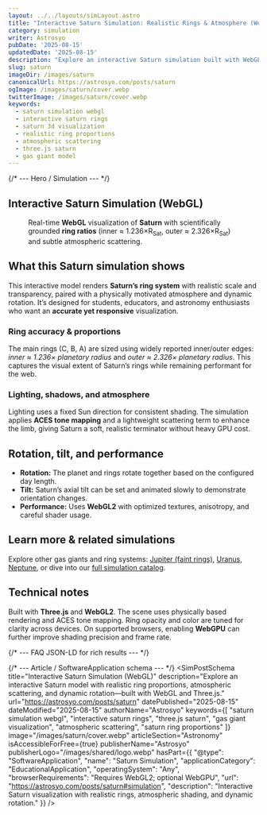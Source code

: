 ```yaml
---
layout: ../../layouts/simLayout.astro
title: "Interactive Saturn Simulation: Realistic Rings & Atmosphere (WebGL)"
category: simulation
writer: Astrosyo
pubDate: '2025-08-15'
updatedDate: '2025-08-15'
description: "Explore an interactive Saturn simulation built with WebGL: realistic ring proportions, atmospheric scattering, dynamic rotation, and tilt—optimized for education and research."
slug: saturn
imageDir: /images/saturn
canonicalUrl: https://astrosyo.com/posts/saturn
ogImage: /images/saturn/cover.webp
twitterImage: /images/saturn/cover.webp
keywords:
  - saturn simulation webgl
  - interactive saturn rings
  - saturn 3d visualization
  - realistic ring proportions
  - atmospheric scattering
  - three.js saturn
  - gas giant model
---
```



{/* --- Hero / Simulation --- */}
<section id="top">
  <h1 class="visually-hidden">Interactive Saturn Simulation (WebGL)</h1>

  <figure class="sim-stage" aria-label="Interactive Saturn simulation with realistic rings">
    <SimCanvas slug="saturn" />
    <figcaption class="sim-caption">
      Real-time <strong>WebGL</strong> visualization of <strong>Saturn</strong> with
      scientifically grounded <strong>ring ratios</strong> (inner ≈ 1.236×R<sub>Sat</sub>, outer ≈ 2.326×R<sub>Sat</sub>)
      and subtle atmospheric scattering.
    </figcaption>
  </figure>
</section>

<div class="sim-article">
  <h2 id="overview">What this Saturn simulation shows</h2>
  <p>
    This interactive model renders <strong>Saturn’s ring system</strong> with realistic scale and transparency,
    paired with a physically motivated atmosphere and dynamic rotation. It’s designed for students,
    educators, and astronomy enthusiasts who want an <strong>accurate yet responsive</strong> visualization.
  </p>

  <h3 id="ring-accuracy">Ring accuracy & proportions</h3>
  <p>
    The main rings (C, B, A) are sized using widely reported inner/outer edges:
    <em>inner ≈ 1.236× planetary radius</em> and <em>outer ≈ 2.326× planetary radius</em>.
    This captures the visual extent of Saturn’s rings while remaining performant for the web.
  </p>

  <h3 id="lighting">Lighting, shadows, and atmosphere</h3>
  <p>
    Lighting uses a fixed Sun direction for consistent shading. The simulation applies
    <strong>ACES tone mapping</strong> and a lightweight scattering term to enhance the limb, giving Saturn
    a soft, realistic terminator without heavy GPU cost.
  </p>

  <h2 id="controls-performance">Rotation, tilt, and performance</h2>
  <ul>
    <li><strong>Rotation:</strong> The planet and rings rotate together based on the configured day length.</li>
    <li><strong>Tilt:</strong> Saturn’s axial tilt can be set and animated slowly to demonstrate orientation changes.</li>
    <li><strong>Performance:</strong> Uses <strong>WebGL2</strong> with optimized textures, anisotropy, and careful shader usage.</li>
  </ul>

  <h2 id="learn-more">Learn more & related simulations</h2>
  <p>
    Explore other gas giants and ring systems:
    <a href="/posts/jupiter" rel="internal">Jupiter (faint rings)</a>,
    <a href="/posts/uranus" rel="internal">Uranus</a>,
    <a href="/posts/neptune" rel="internal">Neptune</a>,
    or dive into our <a href="/category/simulation" rel="internal">full simulation catalog</a>.
  </p>

  <h2 id="tech-notes">Technical notes</h2>
  <p>
    Built with <strong>Three.js</strong> and <strong>WebGL2</strong>. The scene uses physically based rendering and ACES tone mapping.
    Ring opacity and color are tuned for clarity across devices. On supported browsers, enabling
    <strong>WebGPU</strong> can further improve shading precision and frame rate.
  </p>
</div>

{/* --- FAQ JSON-LD for rich results --- */}
<script type="application/ld+json">
{JSON.stringify({
  "@context": "https://schema.org",
  "@type": "FAQPage",
  "mainEntity": [
    {
      "@type": "Question",
      "name": "Is the Saturn ring size accurate in this simulation?",
      "acceptedAnswer": {
        "@type": "Answer",
        "text": "The main rings are modeled with inner radius ≈ 1.236× and outer radius ≈ 2.326× Saturn’s equatorial radius, which aligns with widely cited values for the C–A ring system extent."
      }
    },
    {
      "@type": "Question",
      "name": "Does the planet and ring system rotate together?",
      "acceptedAnswer": {
        "@type": "Answer",
        "text": "Yes. The planet, atmosphere, and rings are parented under one transform so they share rotation based on the configured day length."
      }
    },
    {
      "@type": "Question",
      "name": "What devices and browsers are supported?",
      "acceptedAnswer": {
        "@type": "Answer",
        "text": "WebGL2-capable browsers on desktop and modern mobile devices. Performance scales with GPU; enabling WebGPU where available can improve precision and frame rate."
      }
    }
  ]
})}
</script>

{/* --- Article / SoftwareApplication schema --- */}
<SimPostSchema
  title="Interactive Saturn Simulation (WebGL)"
  description="Explore an interactive Saturn model with realistic ring proportions, atmospheric scattering, and dynamic rotation—built with WebGL and Three.js."
  url="https://astrosyo.com/posts/saturn"
  datePublished="2025-08-15"
  dateModified="2025-08-15"
  authorName="Astrosyo"
  keywords={[
    "saturn simulation webgl",
    "interactive saturn rings",
    "three.js saturn",
    "gas giant visualization",
    "atmospheric scattering",
    "saturn ring proportions"
  ]}
  image="/images/saturn/cover.webp"
  articleSection="Astronomy"
  isAccessibleForFree={true}
  publisherName="Astrosyo"
  publisherLogo="/images/shared/logo.webp"
  hasPart={{
    "@type": "SoftwareApplication",
    "name": "Saturn Simulation",
    "applicationCategory": "EducationalApplication",
    "operatingSystem": "Any",
    "browserRequirements": "Requires WebGL2; optional WebGPU",
    "url": "https://astrosyo.com/posts/saturn#simulation",
    "description": "Interactive Saturn visualization with realistic rings, atmospheric shading, and dynamic rotation."
  }}
/>